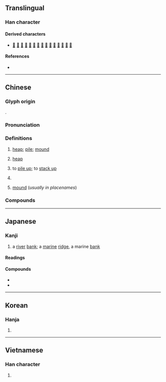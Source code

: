 {{character info}}
==Translingual==

===Han character===
{{Han char|rn=32|rad=土|as=08|sn=11|four=40114|canj=GOG|ids=⿰土隹}}

====Derived characters====
* [[𠼲]] [[𣼭]] [[𣊌]] [[𣙯]] [[𦟿]] [[𥊖]] [[𧐻]] [[𨄺]] [[𠐸]] [[𡳪]] [[𨬉]] [[𡓋]] [[𣙇]] [[𨄟]] [[𩅚]]

====References====
* {{Han ref|kx=0232.040|dkj=05211|dj=0469.060|hdz=10454.040|uh=5806|ud=22534|bh=B0EF|bd=45295}}

----

==Chinese==
{{zh-forms}}

===Glyph origin===
{{Han etym}}
{{Han compound|土|隹|ls=psc|c1=s|c2=p}}.

===Pronunciation===
{{zh-pron
|m=duī
|m-s=
|c=deoi1,zeoi1
|c-t=
|g=
|h=pfs=tôi
|j=
|mb=dó
|md=dŏi
|mn=tui/tu
|mn_note=tui - literary; tu - vernacular
|mn-t=dui1/du1
|w=1te
|x=
|mc=y
|oc=y
|ma=Zh-duī.oga
|cat=n,v,cls
}}

===Definitions===
{{zh-hanzi}}

# [[heap]]; [[pile]]; [[mound]]
#: {{zh-x|垃圾 堆|trash '''pile'''}}
# {{lb|zh|computing}} [[heap]]
#: {{zh-x|堆 分配|'''heap''' allocation}}
# to [[pile up]]; to [[stack up]]
# {{zh-classifier|objects organised in [[pile]]s|t=[[pile]]; [[lump]]; [[heap]]; [[clump]]; [[mound]]}}
#: {{zh-x|一 堆 垃圾|a '''pile''' of trash}}
# [[mound]] (''usually in placenames'')

===Compounds===
{{zh-der|堆疊|堆垛|堆放|堆肥|堆焊|堆紅|堆積|堆集|堆金積玉|堆絹|堆摞|堆碼|堆砌|堆笑|堆繡|堆棧|堆子|堆花燒酒|堆鴉|堆豗|堆山塞海|一堆|堆貯|吉丟古堆|堆下笑|孤堆|大堆|大陸隆堆|堆堆|堆金|堆貨|堆花|堆置|堆積平原|堆積如山|堆滿|垃圾堆|土堆|估堆兒|扎堆|末子堆|故紙堆|滿臉堆笑|撲堆|是非堆|狗屎堆|積玉堆金|泥堆|盤堆|歸裡包堆|滿面堆笑|瓊堆玉砌|白龍堆|灩澦堆|打灰堆|魁堆|鬢若堆鴉|馬王堆|草堆|雷堆|離堆山|送作堆|纍堆|桑堆|三堆河}}

{{zh-cat|Elementary|Intermediate}}

----

==Japanese==

===Kanji===
{{ja-kanji|grade=|rs=土08}}

# a [[river]] [[bank]]; a [[marine]] [[ridge]], a marine [[bank]]

====Readings====
{{ja-readings
|goon=たい, て
|kanon=たい
|kanyoon=つい
|kun=うずたか-い
}}

====Compounds====
* {{ja-r|堆積|たいせき}}
* {{ja-r|堆%肥|たい%ひ}}

----

==Korean==

===Hanja===
{{ko-hanja|hangeul=퇴|rv=toe|mr=t'oe}}

# {{rfdef|ko|sort=土08}}

----

==Vietnamese==

===Han character===
{{vi-readings|reading=đôi, chui, đồi, doi, nhoi, duôi, đòi|rs=土08}}

# {{rfdef|vi|sort=土08}}